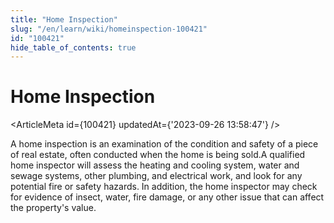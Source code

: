 ```yaml
---
title: "Home Inspection"
slug: "/en/learn/wiki/homeinspection-100421"
id: "100421"
hide_table_of_contents: true
---
```



# Home Inspection

<ArticleMeta id={100421} updatedAt={'2023-09-26 13:58:47'} />
<div className='border-solid border-b border-t-0 my-4 border-[var(--ifm-color-gray-300)]' />

A home inspection is an examination of the condition and safety of a piece of real estate, often conducted when the home is being sold.A qualified home inspector will assess the heating and cooling system, water and sewage systems, other plumbing, and electrical work, and look for any potential fire or safety hazards. In addition, the home inspector may check for evidence of insect, water, fire damage, or any other issue that can affect the property's value.

